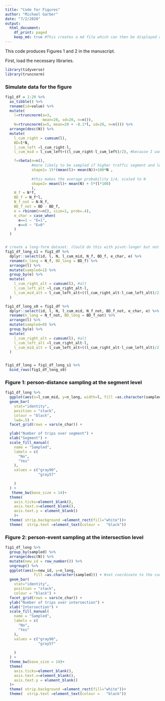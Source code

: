 ```yaml
---
title: "Code for Figures"
author: "Michael Garber"
date: "7/2/2020"
output:
  html_document:
    df_print: paged
    keep_md: true #This creates a md file which can then be displayed on github. See https://happygitwithr.com/rmd-test-drive.html
---
```


This code produces Figures 1 and 2 in the manuscript.

First, load the necessary libraries.
```r

library(tidyverse) 
library(truncnorm)
```


### Simulate data for the figure

```r
fig1_df = 1:20 %>% 
  as_tibble() %>% 
  rename(id=value) %>%
  mutate(
    l=rtruncnorm(a=3,
                 mean=20, sd=20, n=n()),
    N=rtruncnorm(a=5, mean=20 + -0.1*l, sd=20, n=n())) %>% 
  arrange(desc(N)) %>% 
  mutate(
    l_cum_right = cumsum(l),
    BD=l*N,
    l_cum_left =l_cum_right-l,
    l_cum_mid = l_cum_left+((l_cum_right-l_cum_left)/2), #because I want to plot at midpoint

    f=rbeta(n=n(),
            #more likely to be sampled if higher traffic segment and longer segment
            shape1= 15*(mean(l)+ mean(N))+100*N , 
            
            #this makes the average probability 1/4, scaled to N
            shape2= mean(l)+ mean(N) + 5*(l*100)
            ),
    N_f = N*f,
    BD_f = N_f*l,
    N_f_not = N-N_f,
    BD_f_not = BD - BD_f,
    e = rbinom(n=n(), size=1, prob=.4),
    e_char = case_when(
      e==1 ~ "E=1",
      e==0 ~ "E=0"
    )
  )


# create a long-form dataset. (Could do this with pivot-longer but not yet intuitive to me)
fig1_df_long_s1 = fig1_df %>% 
  dplyr::select(id, l, N, l_cum_mid, N_f, BD_f, e_char, e) %>% 
  rename(n_long = N_f, BD_long = BD_f) %>% 
  arrange(l) %>% 
  mutate(sampled=1) %>% 
  group_by(e) %>% 
  mutate(
    l_cum_right_alt = cumsum(l), #alt
    l_cum_left_alt =l_cum_right_alt-l,
    l_cum_mid_alt = l_cum_left_alt+((l_cum_right_alt-l_cum_left_alt)/2)
  )

fig1_df_long_s0 = fig1_df %>% 
  dplyr::select(id, l, N, l_cum_mid, N_f_not, BD_f_not, e_char, e) %>% 
  rename(n_long = N_f_not, BD_long = BD_f_not) %>% 
  arrange(l) %>% 
  mutate(sampled=0) %>% 
  group_by(e) %>% 
  mutate(
    l_cum_right_alt = cumsum(l), #alt
    l_cum_left_alt =l_cum_right_alt-l,
    l_cum_mid_alt = l_cum_left_alt+((l_cum_right_alt-l_cum_left_alt)/2)
  )


fig1_df_long = fig1_df_long_s1 %>% 
  bind_rows(fig1_df_long_s0)

```

### Figure 1: person-distance sampling at the segment level

```r
fig1_df_long %>% 
  ggplot(aes(x=l_cum_mid, y=n_long, width=l, fill =as.character(sampled))) + #set coordinate to the cumulative midpoint
  geom_bar(
    stat="identity", 
    position = "stack",
    colour = "black",
    lwd=.5) +
  facet_grid(rows = vars(e_char)) +

  ylab("Number of trips over segment") +
  xlab("Segment") +
  scale_fill_manual(
    name = "Sampled",
    labels = c(
      "No",
      "Yes"
    ),
    values = c("gray90",
               "gray57"

    )
  ) +
   theme_bw(base_size = 14)+
  theme(
    axis.ticks=element_blank(),
    axis.text.x=element_blank(),
    axis.text.y = element_blank()
    )+
  theme( strip.background =element_rect(fill="white"))+
  theme(  strip.text =element_text(colour =   "black"))
```

### Figure 2: person-event sampling at the intersection level

```r
fig1_df_long %>% 
  group_by(sampled) %>%  
  arrange(desc(N)) %>% 
  mutate(new_id = row_number()) %>% 
  ungroup() %>% 
  ggplot(aes(x=new_id, y=n_long, 
             fill =as.character(sampled))) + #set coordinate to the cumulative midpoint
  geom_bar(
    stat="identity", 
    position = "stack",
    colour = "black") +
  facet_grid(rows = vars(e_char)) +
  ylab("Number of trips over intersection") +
  xlab("Intersection") +
  scale_fill_manual(
    name = "Sampled",
    labels = c(
      "No",
      "Yes"
    ),
    values = c("gray90",
               "gray57"
               
    )
  ) +
  theme_bw(base_size = 14)+
  theme(
    axis.ticks=element_blank(),
    axis.text.x=element_blank(),
    axis.text.y = element_blank()
  )+
  theme( strip.background =element_rect(fill="white"))+
  theme(  strip.text =element_text(colour =   "black"))
```

